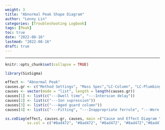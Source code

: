 ```yaml
---
weight: 3
title: "Abnormal Peak Shape Diagram"
author: "Lenny Lin"
categories: [Troubleshooting Logbook]
tags: [Peak]
toc: true
date: "2022-08-16"
lastmod: "2022-08-16"
draft: true
---
```



<!--more-->

---

```r
knitr::opts_chunk$set(collapse = TRUE)
```

```r
library(SixSigma)
```


```r
effect <- "Abnormal Peak"
causes.gr <- c("Method Settings", "Mass Spec","LC-Column", "LC-Plumbing")
causes <- vector(mode = "list", length = length(causes.gr))
causes[1] <- list(c("---Dwell time", "---Interscan delay"))
causes[2] <- list(c("---Ion supression"))
causes[3] <- list(c("---Aged guard column"))
causes[4] <- list(c("---Fitting", "---Inappropriate ferrule", "---Worn ferrule"))

ss.ceDiag(effect, causes.gr, causes, main =("Cause and Effect Diagram \n - Abnormal Peak"), sub = "",
          ss.col = c("#8ad472", "#8ad472", "#8ad472", "#8ad472","#8ad472"))
```






